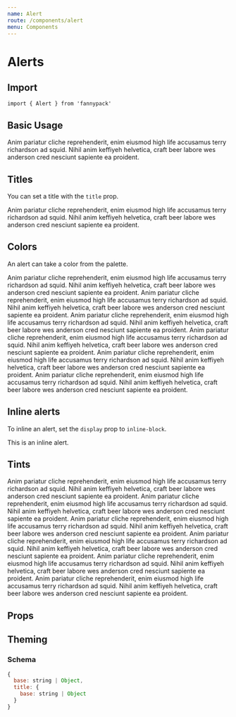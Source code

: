 ```yaml
---
name: Alert
route: /components/alert
menu: Components
---
```



# Alerts

## Import

`import { Alert } from 'fannypack'`

## Basic Usage

<Playground>
  <Alert>Anim pariatur cliche reprehenderit, enim eiusmod high life accusamus terry richardson ad squid. Nihil anim keffiyeh helvetica, craft beer labore wes anderson cred nesciunt sapiente ea proident.</Alert>
</Playground>

## Titles

You can set a title with the `title` prop.

<Playground>
  <Alert title="Alert Title">Anim pariatur cliche reprehenderit, enim eiusmod high life accusamus terry richardson ad squid. Nihil anim keffiyeh helvetica, craft beer labore wes anderson cred nesciunt sapiente ea proident.</Alert>
  <Alert title="Alert Title" marginTop="xsmall" />
</Playground>

## Colors

An alert can take a color from the palette.

<Playground>
  <Alert title="Alert Title">Anim pariatur cliche reprehenderit, enim eiusmod high life accusamus terry richardson ad squid. Nihil anim keffiyeh helvetica, craft beer labore wes anderson cred nesciunt sapiente ea proident.</Alert>
  <Alert title="Alert Title" palette="primary" marginTop="xsmall">Anim pariatur cliche reprehenderit, enim eiusmod high life accusamus terry richardson ad squid. Nihil anim keffiyeh helvetica, craft beer labore wes anderson cred nesciunt sapiente ea proident.</Alert>
  <Alert title="Alert Title" palette="info" marginTop="xsmall">Anim pariatur cliche reprehenderit, enim eiusmod high life accusamus terry richardson ad squid. Nihil anim keffiyeh helvetica, craft beer labore wes anderson cred nesciunt sapiente ea proident.</Alert>
  <Alert title="Alert Title" palette="success" marginTop="xsmall">Anim pariatur cliche reprehenderit, enim eiusmod high life accusamus terry richardson ad squid. Nihil anim keffiyeh helvetica, craft beer labore wes anderson cred nesciunt sapiente ea proident.</Alert>
  <Alert title="Alert Title" palette="warning" marginTop="xsmall">Anim pariatur cliche reprehenderit, enim eiusmod high life accusamus terry richardson ad squid. Nihil anim keffiyeh helvetica, craft beer labore wes anderson cred nesciunt sapiente ea proident.</Alert>
  <Alert title="Alert Title" palette="danger" marginTop="xsmall">Anim pariatur cliche reprehenderit, enim eiusmod high life accusamus terry richardson ad squid. Nihil anim keffiyeh helvetica, craft beer labore wes anderson cred nesciunt sapiente ea proident.</Alert>
</Playground>

## Inline alerts

To inline an alert, set the `display` prop to `inline-block`.

<Playground>
  <Alert display="inline-block">This is an inline alert.</Alert>
</Playground>

## Tints

<Playground>
  <Alert title="Alert Title" hasTint>Anim pariatur cliche reprehenderit, enim eiusmod high life accusamus terry richardson ad squid. Nihil anim keffiyeh helvetica, craft beer labore wes anderson cred nesciunt sapiente ea proident.</Alert>
  <Alert title="Alert Title" hasTint palette="primary" marginTop="xsmall">Anim pariatur cliche reprehenderit, enim eiusmod high life accusamus terry richardson ad squid. Nihil anim keffiyeh helvetica, craft beer labore wes anderson cred nesciunt sapiente ea proident.</Alert>
  <Alert title="Alert Title" hasTint palette="info" marginTop="xsmall">Anim pariatur cliche reprehenderit, enim eiusmod high life accusamus terry richardson ad squid. Nihil anim keffiyeh helvetica, craft beer labore wes anderson cred nesciunt sapiente ea proident.</Alert>
  <Alert title="Alert Title" hasTint palette="success" marginTop="xsmall">Anim pariatur cliche reprehenderit, enim eiusmod high life accusamus terry richardson ad squid. Nihil anim keffiyeh helvetica, craft beer labore wes anderson cred nesciunt sapiente ea proident.</Alert>
  <Alert title="Alert Title" hasTint palette="warning" marginTop="xsmall">Anim pariatur cliche reprehenderit, enim eiusmod high life accusamus terry richardson ad squid. Nihil anim keffiyeh helvetica, craft beer labore wes anderson cred nesciunt sapiente ea proident.</Alert>
  <Alert title="Alert Title" hasTint palette="danger" marginTop="xsmall">Anim pariatur cliche reprehenderit, enim eiusmod high life accusamus terry richardson ad squid. Nihil anim keffiyeh helvetica, craft beer labore wes anderson cred nesciunt sapiente ea proident.</Alert>
</Playground>

## Props

<PropsTable of={Alert} />

## Theming

### Schema

```jsx
{
  base: string | Object,
  title: {
    base: string | Object
  }
}
```
